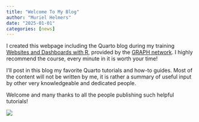 ```yaml
---
title: "Welcome To My Blog"
author: "Muriel Helmers"
date: "2025-01-01"
categories: [news]
---
```


I created this webpage including the Quarto blog during my training [Websites and Dashboards with R](https://thegraphcourses.org/courses/websites-and-dashboards-with-r/), provided by the [GRAPH network](https://thegraphcourses.org/). I highly recommend the course, every minute in it is worth your time!

I'll post in this blog my favorite Quarto tutorials and how-to guides. Most of the content will not be written by me, it is rather a summary of useful input by other very knowledgeable and dedicated people.

Welcome and many thanks to all the people publishing such helpful tutorials!

![](thumbnail.jpg)
